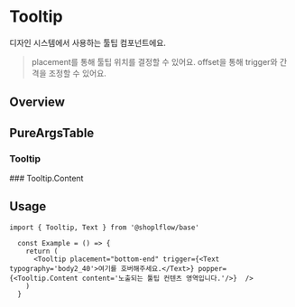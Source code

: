 
<Meta of={TooltipStories} />

# Tooltip
디자인 시스템에서 사용하는 툴팁 컴포넌트에요.

> placement를 통해 툴팁 위치를 결정할 수 있어요.
> offset을 통해 trigger와 간격을 조정할 수 있어요.


## Overview
<Canvas of={TooltipStories.Playground} />


## PureArgsTable

### Tooltip
<PureArgsTable of={Tooltip} />
### Tooltip.Content
<PureArgsTable of={TooltipContent} />


## Usage

```tsx
import { Tooltip, Text } from '@shoplflow/base'

  const Example = () => {
    return (
      <Tooltip placement="bottom-end" trigger={<Text typography='body2_40'>여기를 호버해주세요.</Text>} popper={<Tooltip.Content content='노출되는 툴팁 컨텐츠 영역입니다.'/>}  />
    )
  }
```

